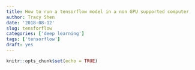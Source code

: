 ```yaml
---
title: How to run a tensorflow model in a non GPU supported computer
author: Tracy Shen
date: '2018-08-12'
slug: tensforflow
categories: ['deep learning']
tags: ['tensorflow']
draft: yes
---
```


```r
knitr::opts_chunk$set(echo = TRUE)
```

